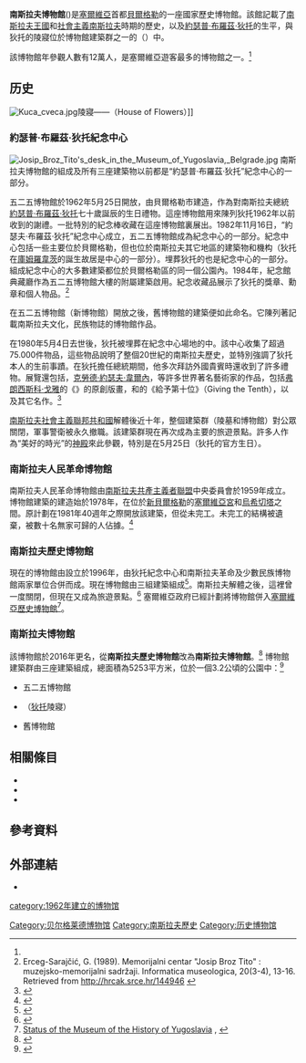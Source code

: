 {{Infobox museum
| name                = 南斯拉夫博物館
| native_name         = Музеј Југославије
| native_name_lang    = sr
| logo                = 
| logo_upright        = 
| logo_alt            = 
| logo_caption        = 
| image               = Museum of Yugoslav History (13809198584).jpg
| image_upright       = 
| alt                 = 
| caption             = 五二五博物館，南斯拉夫博物館園區之一
| pushpin_map         = 
| coordinates         = {{Coord|44|47|12|N|20|27|06|E|type:landmark_region:SR|display=inline, title}}
| former_name         = 
| established         = {{start date and age|1962|05|25|df=yes}}
| dissolved           = <!-- {{End date|YYYY|MM|DD|df=y}} -->
| location            = [[塞爾維亞|塞爾維亞]][[貝爾格勒|貝爾格勒]]{{link-sr|猶太人之王大道|Gospodar Jevremova}}19號
| type                = [[歷史博物館|歷史博物館]]
| accreditation       = 
| key_holdings        = 
| collections         = 
| collection_size     = 
| visitors            = 120,000 {{small|(2017)}}<ref name="visitors2018">{{cite news |title=Goran Vesić: Imaćemo 10.000 kvadrata za Muzej Nikole Tesle |url=https://www.b92.net/kultura/vesti.php?nav_category=1087&yyyy=2018&mm=12&dd=10&nav_id=1480260 |accessdate=10 December 2018 |work=b92.net |agency=Tanjug |archive-date=2019-03-30 |archive-url=https://web.archive.org/web/20190330205637/https://www.b92.net/kultura/vesti.php?nav_category=1087&yyyy=2018&mm=12&dd=10&nav_id=1480260 |dead-url=no }}</ref>
| founder             = 
| executive_director  = 
| leader_type         = 
| leader              = 
| director            = 
| president           = 
| ceo                 = 
| chairperson         = 
| curator             = 
| architect           = 
| historian           = 
| owner               = 
| publictransit       = 
| car_park            = 
| parking             = 
| network             = 
| website             = 
| embedded            = 
}}
'''南斯拉夫博物館'''({{lang-sr|Музеј Југославије|Muzej Jugoslavije}})是[[塞爾維亞|塞爾維亞]]首都[[貝爾格勒|貝爾格勒]]的一座國家歷史博物館。該館記載了[[南斯拉夫王國|南斯拉夫王國]]和[[南斯拉夫社會主義聯邦共和國|社會主義南斯拉夫]]時期的歷史，以及[[約瑟普·布羅茲·狄托|約瑟普·布羅茲·狄托]]的生平，與狄托的陵寢位於博物館建築群之一的（{{link-en|花宮|House of Flowers (mausoleum)}}）中。

該博物館年參觀人數有12萬人，是塞爾維亞遊客最多的博物館之一。<ref name="visitors2018" />

==历史==
[[File:Kuca_cveca.jpg|thumb]]陵寢——{{link-en|花宮|House of Flowers (mausoleum)}}（House of Flowers）]]

=== 約瑟普·布羅茲·狄托紀念中心 ===
[[File:Josip_Broz_Tito's_desk_in_the_Museum_of_Yugoslavia,_Belgrade.jpg|thumb]]
南斯拉夫博物館的組成及所有三座建築物以前都是“約瑟普·布羅茲·狄托”紀念中心的一部分。

五二五博物館於1962年5月25日開放，由貝爾格勒市建造，作為對南斯拉夫總統[[約瑟普·布羅茲·狄托|約瑟普·布羅茲·狄托]]七十歲誕辰的生日禮物。這座博物館用來陳列狄托1962年以前收到的謝禮。一批特別的{{link-en|青年接力日|Relay of Youth}}紀念棒收藏在這座博物館裏展出。1982年11月16日，“約瑟夫·布羅茲·狄托”紀念中心成立，五二五博物館成為紀念中心的一部分。紀念中心包括一些主要位於貝爾格勒，但也位於南斯拉夫其它地區的建築物和機构（狄托在[[庫姆羅韋茨|庫姆羅韋茨]]的誕生故居是中心的一部分）。埋葬狄托的{{link-en|花宮|House of Flowers (mausoleum)}}也是紀念中心的一部分。組成紀念中心的大多數建築都位於貝爾格勒{{link-en|德丁尼耶|Dedinje}}區的同一個公園內。1984年，紀念館典藏廳作為五二五博物館大樓的附屬建築啟用。紀念收藏品展示了狄托的獎章、勳章和個人物品。<ref name="Informatica museologica">Erceg-Sarajčić, G. (1989). Memorijalni centar "Josip Broz Tito" : muzejsko-memorijalni sadržaji. Informatica museologica, 20(3-4), 13-16. Retrieved from http://hrcak.srce.hr/144946 {{Wayback|url=http://hrcak.srce.hr/144946 |date=20210521112556 }}</ref>

在五二五博物館（新博物館）開放之後，舊博物館的建築便如此命名。它陳列著記載南斯拉夫文化，民族物誌的博物館作品。

在1980年5月4日去世後，狄托被埋葬在紀念中心場地的{{link-en|花宮|House of Flowers (mausoleum)}}中。該中心收集了超過75.000件物品，這些物品說明了整個20世紀的南斯拉夫歷史，並特別強調了狄托本人的生前事蹟。在狄托擔任總統期間，他多次拜訪外國貴賓時還收到了許多禮物。展覽還包括{{link-en|揚·格里費爾|Jan Griggier}}，[[克勞德·約瑟夫·韋爾內|克勞德·約瑟夫·韋爾內]]，{{link-en|斐迪南·喬格·華德米勒|Ferdinand Georg Waldmüller}}等許多世界著名藝術家的作品，包括[[弗朗西斯科·戈雅|弗朗西斯科·戈雅]]的《{{link-en|洛斯·卡普里科斯|Los Caprichos}}》的原創版畫，和{{link-en|赫布蘭德·凡·登·埃克霍特|Gerbrand van den Eeckhout}}的《給予第十位》（Giving the Tenth），以及其它名作。<ref>{{cite web |author=Terra Noticias Terra Actualidad - EFE |url=http://actualidad.terra.es/cultura/articulo/hallan-goya-tito-milosevic-belgrado-2920598.htm |title=Hallan un grabado de Goya en la casa de Tito y Milosevic en Belgrado |publisher=Actualidad.terra.es |date= |accessdate=2010-03-10 |archive-date=2009-01-13 |archive-url=https://web.archive.org/web/20090113221723/http://actualidad.terra.es/cultura/articulo/hallan-goya-tito-milosevic-belgrado-2920598.htm |dead-url=no }}</ref>

[[南斯拉夫社會主義聯邦共和國|南斯拉夫社會主義聯邦共和國]]解體後近十年，整個建築群（陵墓和博物館）對公眾關閉，軍事警衛被永久撤職。該建築群現在再次成為主要的旅遊景點。許多人作為“美好的時光”的[[神殿|神殿]]來此參觀，特別是在5月25日（狄托的官方生日）。

=== 南斯拉夫人民革命博物館 ===
南斯拉夫人民革命博物館由[[南斯拉夫共產主義者聯盟|南斯拉夫共產主義者聯盟]]中央委員會於1959年成立。博物館建築的建造始於1978年，在位於[[新貝爾格勒|新貝爾格勒]]的[[塞爾維亞宮|塞爾維亞宮]]和[[烏希切塔|烏希切塔]]之間。原計劃在1981年{{link-en|南斯拉夫抵抗運動|World War II in Yugoslavia|革命}}40週年之際開放該建築，但從未完工。未完工的結構被遺棄，被數十名無家可歸的人佔據。<ref>{{cite web | url=http://www.spacebook.rs/prostor/napusteni-bunker-blok-13/ | title=Temelji Muzeja Revolucije naroda i narodnosti Jugoslavije – Blok 13, Novi Beograd | accessdate=20 July 2017 | archive-date=2021-05-21 | archive-url=https://web.archive.org/web/20210521112612/http://www.spacebook.rs/prostor/napusteni-bunker-blok-13/ | dead-url=no }}</ref>

=== 南斯拉夫歷史博物館 ===
現在的博物館由設立於1996年，由狄托紀念中心和南斯拉夫革命及少數民族博物館兩家單位合併而成。現在博物館由三組建築組成<ref>{{cite web|author=|url=http://www.rhiz.eu/institution-40277-nl.html|title=Museum of Yugoslav History|publisher=www.rhiz.eu|date=|accessdate=2010-04-05}}{{dead link|date=2017年11月 |bot=InternetArchiveBot |fix-attempted=yes }}</ref>。南斯拉夫解體之後，這裡曾一度關閉，但現在又成為旅遊景點。<ref>{{cite web | url=http://www.mij.rs/o-nama/founders.html | title=Osnivači | publisher=Museum of Yugoslavia | accessdate=20 July 2017 | archive-date=2017-09-30 | archive-url=https://web.archive.org/web/20170930174933/http://www.mij.rs/o-nama/founders.html | dead-url=yes }}</ref> 塞爾維亞政府已經計劃將博物館併入[[塞爾維亞歷史博物館|塞爾維亞歷史博物館]]<ref>[http://www.b92.net/info/vesti/index.php?yyyy=2007&mm=04&dd=23&nav_id=243409 Status of the Museum of the History of Yugoslavia] {{Wayback|url=http://www.b92.net/info/vesti/index.php?yyyy=2007&mm=04&dd=23&nav_id=243409 |date=20210224143300 }}, {{link-en|B92|B92}}</ref>。

=== 南斯拉夫博物館 ===
該博物館於2016年更名，從'''南斯拉夫歷史博物館'''改為'''南斯拉夫博物館'''。<ref>{{Cite web |url=https://www.muzej-jugoslavije.org/en/o-nama/ |title=存档副本 |access-date=2021-05-21 |archive-date=2021-03-05 |archive-url=https://web.archive.org/web/20210305140436/http://www.muzej-jugoslavije.org/en/o-nama/ |dead-url=no }}</ref>
博物館建築群由三座建築組成，總面積為5253平方米，位於一個3.2公頃的公園中：<ref name="Museum of Yugoslavia">{{cite web|author=|url=http://www.rhiz.eu/institution-40277-nl.html|title=Museum of Yugoslavia|publisher=www.rhiz.eu|date=|accessdate=2010-04-05}}{{dead link|date=February 2018 |bot=InternetArchiveBot |fix-attempted=yes }}</ref> 
* 五二五博物館
* {{link-en|花宮|House of Flowers (mausoleum)}}（[[狄托|狄托]]陵寢）
* 舊博物館

==相關條目==
* {{link-en|南斯拉夫建築|Archives of Yugoslavia}}
* {{link-en|南斯拉夫電影檔案館|Yugoslav Film Archive}}
* {{link-en|南斯拉夫戲劇院|Yugoslav Drama Theatre}}

==參考資料==
{{reflist}}

==外部連結==
{{commonscat|Museum of Yugoslavia}}
* {{official website|http://www.muzej-jugoslavije.org/}}


[[Category:贝尔格莱德博物馆|Category:贝尔格莱德博物馆]]
[[Category:南斯拉夫歷史|Category:南斯拉夫歷史]]
[[Category:历史博物馆|Category:历史博物馆]]
[[category:1962年建立的博物馆|category:1962年建立的博物馆]]